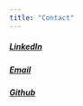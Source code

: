 ```yaml
---
title: "Contact"
---
```


##### [LinkedIn](https://www.linkedin.com/in/holly-finertie-aa944478/)  


##### [Email](hollyfinertie@gmail.com)   

##### [Github](https://github.com/hollyfinertie)  



